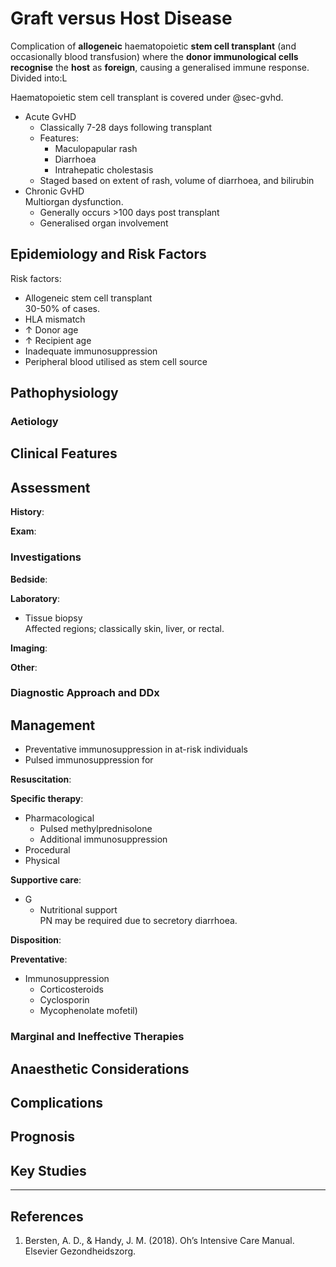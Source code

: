 # Graft versus Host Disease {#sec-gvhd}

Complication of **allogeneic** haematopoietic **stem cell transplant** (and occasionally blood transfusion) where the **donor immunological cells recognise** the **host** as **foreign**, causing a generalised immune response. Divided into:L

:::column-margin
Haematopoietic stem cell transplant is covered under @sec-gvhd.
:::

* Acute GvHD
	* Classically 7-28 days following transplant
	* Features:
		* Maculopapular rash
		* Diarrhoea
		* Intrahepatic cholestasis
	* Staged based on extent of rash, volume of diarrhoea, and bilirubin
* Chronic GvHD\
Multiorgan dysfunction.
	* Generally occurs >100 days post transplant
	* Generalised organ involvement


## Epidemiology and Risk Factors

Risk factors:

* Allogeneic stem cell transplant\
30-50% of cases.
* HLA mismatch
* ↑ Donor age
* ↑ Recipient age
* Inadequate immunosuppression
* Peripheral blood utilised as stem cell source

## Pathophysiology

### Aetiology

## Clinical Features

## Assessment

**History**:

**Exam**:

### Investigations

**Bedside**:

**Laboratory**:

* Tissue biopsy\
Affected regions; classically skin, liver, or rectal.

**Imaging**:

**Other**:

### Diagnostic Approach and DDx


## Management

:::priority
* Preventative immunosuppression in at-risk individuals
* Pulsed immunosuppression for 
:::

**Resuscitation**:

**Specific therapy**:

* Pharmacological
	* Pulsed methylprednisolone
	* Additional immunosuppression
* Procedural
* Physical

**Supportive care**:

* G
	* Nutritional support\
	PN may be required due to secretory diarrhoea.

**Disposition**:

**Preventative**:

* Immunosuppression
	* Corticosteroids
	* Cyclosporin
	* Mycophenolate mofetil)


### Marginal and Ineffective Therapies

## Anaesthetic Considerations

## Complications

## Prognosis

## Key Studies


---

## References

1. Bersten, A. D., & Handy, J. M. (2018). Oh’s Intensive Care Manual. Elsevier Gezondheidszorg.